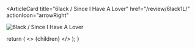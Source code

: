 <ArticleCard
  title="6lack / Since I Have A Lover"
  href="/review/6lack1L/"
  actionIcon="arrowRight"
>

![6lack / Since I Have A Lover](../../images/cd/6lack1L.jpg)

</ArticleCard>

  return (
    <>
      {children}
    </>
  );
}